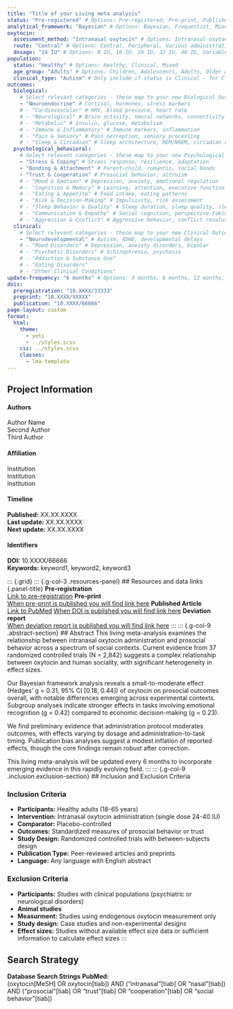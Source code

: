 ```yaml
---
title: "Title of your Living meta analysis" 
status: "Pre-registered" # Options: Pre-registered, Pre-print, Published
analytical_framework: "Bayesian" # Options: Bayesian, Frequentist, Mixed Methods
oxytocin:
  assessment_method: "Intranasal oxytocin" # Options: Intranasal oxytocin, Intravenous oxytocin, Endogenous oxytocin measurement, Genetic studies, Perinatal oxytocin exposure
  route: "Central" # Options: Central, Peripheral, Various administration routes, Administration method unspecified
  dosage: "24 IU" # Options: 8 IU, 16 IU, 24 IU, 32 IU, 40 IU, Variable dosage, Dose-response analysis
population:
  status: "Healthy" # Options: Healthy, Clinical, Mixed
  age_group: "Adults" # Options: Children, Adolescents, Adults, Older Adults, Mixed Age Groups
  clinical_type: "Autism" # Only include if status is Clinical - for Clinical Outcomes filtering
outcomes:
  biological:
    # Select relevant categories - these map to your new Biological Outcomes filters
    - "Neuroendocrine" # Cortisol, hormones, stress markers
    # - "Cardiovascular" # HRV, blood pressure, heart rate
    # - "Neurological" # Brain activity, neural networks, connectivity
    # - "Metabolic" # Insulin, glucose, metabolism
    # - "Immune & Inflammatory" # Immune markers, inflammation
    # - "Pain & Sensory" # Pain perception, sensory processing
    # - "Sleep & Circadian" # Sleep architecture, REM/NREM, circadian rhythms
  psychological_behavioral:
    # Select relevant categories - these map to your new Psychological & Behavioral Outcomes filters
    - "Stress & Coping" # Stress response, resilience, adaptation
    - "Bonding & Attachment" # Parent-child, romantic, social bonds
    - "Trust & Cooperation" # Prosocial behavior, altruism
    # - "Mood & Emotion" # Depression, anxiety, emotional regulation
    # - "Cognition & Memory" # Learning, attention, executive function
    # - "Eating & Appetite" # Food intake, eating patterns
    # - "Risk & Decision-Making" # Impulsivity, risk assessment
    # - "Sleep Behavior & Quality" # Sleep duration, sleep quality, sleep hygiene
    # - "Communication & Empathy" # Social cognition, perspective-taking
    # - "Aggression & Conflict" # Aggressive behavior, conflict resolution
  clinical:
    # Select relevant categories - these map to your new Clinical Outcomes filters
    - "Neurodevelopmental" # Autism, ADHD, developmental delays
    # - "Mood Disorders" # Depression, anxiety disorders, bipolar
    # - "Psychotic Disorders" # Schizophrenia, psychosis
    # - "Addiction & Substance Use"
    # - "Eating Disorders"
    # - "Other Clinical Conditions"
update-frequency: "6 months" # Options: 3 months, 6 months, 12 months, 18 months, 24 months
dois:
  preregistration: "10.XXXX/33333"
  preprint: "10.XXXX/XXXXX"
  publication: "10.XXXX/66666"
page-layout: custom
format:
  html:
    theme: 
      - yeti
      - ../styles.scss
    css: ../styles.scss 
    classes:
      - lma-template
---
```

::: {.callout-note .meta-info-container}
## Project Information
::: {.meta-grid}
::: {.meta-column}
#### Authors
Author Name  
Second Author  
Third Author
:::
::: {.meta-column}
#### Affiliation
Institution  
Institution  
Institution
:::
::: {.meta-column}
#### Timeline
**Published:** XX.XX.XXXX  
**Last update:** XX.XX.XXXX  
**Next update:** XX.XX.XXXX
:::
::: {.meta-column}
#### Identifiers
**DOI:** 10.XXXX/66666  
**Keywords:** keyword1, keyword2, keyword3
:::
:::
:::
::: {.grid}
::: {.g-col-3 .resources-panel}
## Resources and data links {.panel-title}
**Pre-registration**  
[Link to pre-registration](https://www.cos.io/initiatives/prereg)
**Pre-print**  
[When pre-print is published you will find link here]({{< meta dois.preprint >}})
**Published Article**  
[Link to PubMed](https://www.ncbi.nlm.nih.gov/)
[When DOI is published you will find link here]({{< meta dois.publication >}})
**Deviation report**  
[When deviation report is published you will find link here](#) 
:::
::: {.g-col-9 .abstract-section}
## Abstract
This living meta-analysis examines the relationship between intranasal oxytocin administration and prosocial behavior across a spectrum of social contexts. Current evidence from 37 randomized controlled trials (N = 2,842) suggests a complex relationship between oxytocin and human sociality, with significant heterogeneity in effect sizes.

Our Bayesian framework analysis reveals a small-to-moderate effect (Hedges' g = 0.31, 95% CI [0.18, 0.44]) of oxytocin on prosocial outcomes overall, with notable differences emerging across experimental contexts. Subgroup analyses indicate stronger effects in tasks involving emotional recognition (g = 0.42) compared to economic decision-making (g = 0.23).

We find preliminary evidence that administration protocol moderates outcomes, with effects varying by dosage and administration-to-task timing. Publication bias analyses suggest a modest inflation of reported effects, though the core findings remain robust after correction.

This living meta-analysis will be updated every 6 months to incorporate emerging evidence in this rapidly evolving field.
:::
::: {.g-col-9 .inclusion.exclusion-section}
## Inclusion and Exclusion Criteria

### Inclusion Criteria
- **Participants:** Healthy adults (18-65 years)
- **Intervention:** Intranasal oxytocin administration (single dose 24-40 IU)
- **Comparator:** Placebo-controlled 
- **Outcomes:** Standardized measures of prosocial behavior or trust
- **Study Design:** Randomized controlled trials with between-subjects design
- **Publication Type:** Peer-reviewed articles and preprints
- **Language:** Any language with English abstract

### Exclusion Criteria
- **Participants:** Studies with clinical populations (psychiatric or neurological disorders)
- **Animal studies**
- **Measurment:** Studies using endogenous oxytocin measurement only
- **Study design:** Case studies and non-experimental designs
- **Effect sizes:** Studies without available effect size data or sufficient information to calculate effect sizes
:::

::: {.g-col-3 .search-string-box}
## Search Strategy {.panel-title}
**Database Search Strings**
**PubMed:**  
(oxytocin[MeSH] OR oxytocin[tiab]) AND ("intranasal"[tiab] OR "nasal"[tiab]) AND ("prosocial"[tiab] OR "trust"[tiab] OR "cooperation"[tiab] OR "social behavior"[tiab])
:::